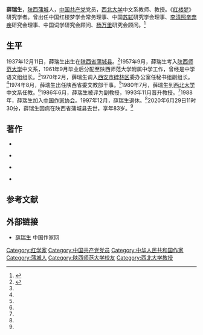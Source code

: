 {{Infobox person
| 姓名       = 薛瑞生
| 图像       = 
| 图像说明   = 
| 英文名     = 
| 字         = 
| 号         = 
| 本名       = 
| 出生名     = 
| 出生日期   = {{birth date|1937|12|11}}
| 出生地点   = {{ROC-1928}}[[陝西省_(中華民國)|陕西省]][[蒲城县|蒲城县]]
| 逝世日期   = {{death date and age|2020|6|29|1937|12|11}}
| 逝世地点   = {{PRC}}陕西省蒲城县
| 死因       = 
| 墓地       = 
| 墓地坐标   = <!-- {{coord|LAT|LONG|type:landmark|display=inline}} -->
| 纪念建筑   = 
| 别名       = 
| 民族       = [[汉族|汉族]]
| 母校       = [[陕西师范大学|陕西师范大学]]
| 职业       = 教授、红学家
| 组织       = 
| 机构       = 
| 知名原因   = 
| 研究领域   = 
| 知名作品   = 《红楼采珠》
| 政党       = {{CPC}}
| 配偶       = <!-- {{Marriage|姓名|结婚年|离婚年}} -->
| 伴侣       = 
| 儿女       = 
| 父母       = 
| 亲属       = 
| 获奖       = 
| 网站       = <!-- {{URL|example.com}} -->
| 受影响于   = 
| 影响于     = 
| 签名       = 
| 签名替代   = 
| 脚注       = 
}}
'''薛瑞生'''{{BD|1937年|12月11日|2020年|6月29日|catIdx=Xue薛瑞生}}，[[陕西省|陕西]][[蒲城县|蒲城]]人，[[中国共产党|中国共产党]]党员，[[西北大学_(中国)|西北大学]]中文系教师、教授。《[[红楼梦|红楼梦]]》研究学者。曾出任中国红楼梦学会常务理事、中国[[苏轼|苏轼]]研究学会理事、[[李清照|李清照]][[辛弃疾|辛弃疾]]研究会理事、中国词学研究会顾问、[[杨万里|杨万里]]研究会顾问。<ref>{{cite news |author1=岳怀让 |title=著名红学家薛瑞生逝世，享年83岁 |url=https://www.thepaper.cn/newsDetail_forward_8138662 |accessdate=2020-07-09 |work=澎湃新闻 |date=2020-07-05 |archive-date=2020-07-10 |archive-url=https://web.archive.org/web/20200710215232/https://www.thepaper.cn/newsDetail_forward_8138662 |dead-url=no }}</ref>

==生平==
1937年12月11日，薛瑞生出生在[[陕西省|陕西省]][[蒲城县|蒲城县]]。<ref name="tiger">{{cite news |author1=吴金明 |title=著名红学家薛瑞生逝世，享年83岁 |url=http://news.sina.com.cn/c/2020-07-05/doc-iirczymm0686605.shtml |accessdate=2020-07-09 |work=新浪 |date=2020-07-05 |archive-date=2020-07-11 |archive-url=https://web.archive.org/web/20200711024806/http://news.sina.com.cn/c/2020-07-05/doc-iirczymm0686605.shtml |dead-url=no }}</ref>1957年9月，薛瑞生考入[[陕西师范大学|陕西师范大学]]中文系，1961年9月毕业后分配至陕西师范大学附属中学工作，曾经是中学语文组组长。<ref name="tiger"/>1970年2月，薛瑞生调入[[西安市|西安市]][[碑林区|碑林区]]委办公室任秘书组副组长。<ref name="tiger"/>1974年8月，薛瑞生出任陕西省委文教部干事。<ref name="tiger"/>1980年7月，薛瑞生到[[西北大学_(中国)|西北大学]]中文系任教。<ref name="tiger"/>1986年6月，薛瑞生被评为副教授，1993年11月晋升教授。<ref name="tiger"/>1988年，薛瑞生加入[[中国作家协会|中国作家协会]]。1997年12月，薛瑞生退休。<ref name="tiger"/>2020年6月29日11时30分，薛瑞生因病在陕西省蒲城县去世，享年83岁。<ref name="tiger"/>

==著作==
*{{cite book |language= |author1=[[柳永|柳永]]|author2=薛瑞生 |title=《乐章集校注》 |year=2015 |publisher=中华书局 |location=北京市 |pages= |isbn=9787101109481 }}

*{{cite book |language= |author1=柳永|author2=薛瑞生 |title=《柳永词》 |year=2000 |publisher=中华书局 |location=北京市 |pages= |isbn=9787101096101 }}

*{{cite book |language= |author1= |title=《柳永别传》 |year=2008 |publisher=三秦出版社 |location=陕西省西安市 |pages= |isbn=9787807361442 }}

*{{cite book |language= |author1= |title=《红楼釆珠》 |year=1986 |publisher=百花文艺出版社 |location=天津市 |pages= |isbn=9788368133653 }}

==参考文献==
{{reflist}}

==外部链接==
*[http://www.chinawriter.com.cn/zxhy/member/5741.shtml  薛瑞生] {{Wayback|url=http://www.chinawriter.com.cn/zxhy/member/5741.shtml |date=20200710203722 }} 中国作家网

{{DEFAULTSORT:Xue薛瑞生}}
[[Category:红学家|Category:红学家]]
[[Category:中国共产党党员|Category:中国共产党党员]]
[[Category:中华人民共和国作家|Category:中华人民共和国作家]]
[[Category:蒲城人|Category:蒲城人]]
[[Category:陕西师范大学校友|Category:陕西师范大学校友]]
[[Category:西北大学教授|Category:西北大学教授]]